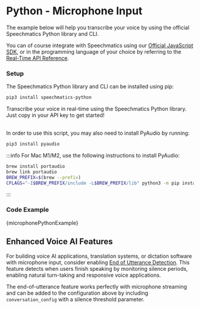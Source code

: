 
# Python - Microphone Input

The example below will help you transcribe your voice by using the official Speechmatics Python library and CLI.

You can of course integrate with Speechmatics using our [Official JavaScript SDK](https://github.com/speechmatics/speechmatics-js-sdk), or in the programming language of your choice by referring to the [Real-Time API Reference](/api-ref/realtime-transcription-websocket.mdx).

### Setup

The Speechmatics Python library and CLI can be installed using pip:

```bash
pip3 install speechmatics-python
```

Transcribe your voice in real-time using the Speechmatics Python library. Just copy in your API key to get started!<br/><br/>

In order to use this script, you may also need to install PyAudio by running:

```bash
pip3 install pyaudio
```

:::info
  For Mac M1/M2, use the following instructions to install PyAudio:
  ```bash
  brew install portaudio
  brew link portaudio
  BREW_PREFIX=$(brew --prefix)
  CFLAGS="-I$BREW_PREFIX/include -L$BREW_PREFIX/lib" python3 -m pip install pyaudio
  ```
:::


### Code Example

<CodeBlock language="python">
{microphonePythonExample}
</CodeBlock>


## Enhanced Voice AI Features

For building voice AI applications, translation systems, or dictation software with microphone input, consider enabling [End of Utterance Detection](/speech-to-text/realtime/end-of-turn#end-of-utterance-configuration). This feature detects when users finish speaking by monitoring silence periods, enabling natural turn-taking and responsive voice applications.

The end-of-utterance feature works perfectly with microphone streaming and can be added to the configuration above by including `conversation_config` with a silence threshold parameter.